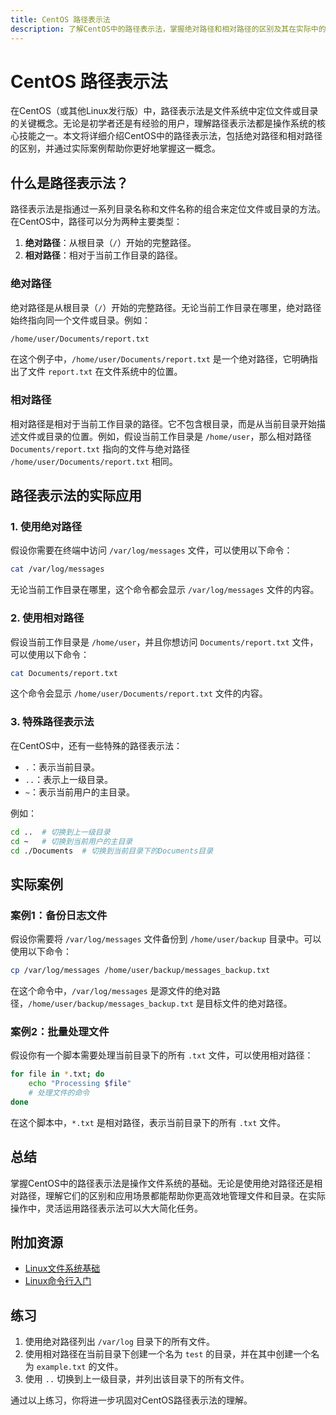 ```yaml
---
title: CentOS 路径表示法
description: 了解CentOS中的路径表示法，掌握绝对路径和相对路径的区别及其在实际中的应用。
---
```


# CentOS 路径表示法

在CentOS（或其他Linux发行版）中，路径表示法是文件系统中定位文件或目录的关键概念。无论是初学者还是有经验的用户，理解路径表示法都是操作系统的核心技能之一。本文将详细介绍CentOS中的路径表示法，包括绝对路径和相对路径的区别，并通过实际案例帮助你更好地掌握这一概念。

## 什么是路径表示法？

路径表示法是指通过一系列目录名称和文件名称的组合来定位文件或目录的方法。在CentOS中，路径可以分为两种主要类型：

1. **绝对路径**：从根目录（`/`）开始的完整路径。
2. **相对路径**：相对于当前工作目录的路径。

### 绝对路径

绝对路径是从根目录（`/`）开始的完整路径。无论当前工作目录在哪里，绝对路径始终指向同一个文件或目录。例如：

```bash
/home/user/Documents/report.txt
```

在这个例子中，`/home/user/Documents/report.txt` 是一个绝对路径，它明确指出了文件 `report.txt` 在文件系统中的位置。

### 相对路径

相对路径是相对于当前工作目录的路径。它不包含根目录，而是从当前目录开始描述文件或目录的位置。例如，假设当前工作目录是 `/home/user`，那么相对路径 `Documents/report.txt` 指向的文件与绝对路径 `/home/user/Documents/report.txt` 相同。

## 路径表示法的实际应用

### 1. 使用绝对路径

假设你需要在终端中访问 `/var/log/messages` 文件，可以使用以下命令：

```bash
cat /var/log/messages
```

无论当前工作目录在哪里，这个命令都会显示 `/var/log/messages` 文件的内容。

### 2. 使用相对路径

假设当前工作目录是 `/home/user`，并且你想访问 `Documents/report.txt` 文件，可以使用以下命令：

```bash
cat Documents/report.txt
```

这个命令会显示 `/home/user/Documents/report.txt` 文件的内容。

### 3. 特殊路径表示法

在CentOS中，还有一些特殊的路径表示法：

- `.`：表示当前目录。
- `..`：表示上一级目录。
- `~`：表示当前用户的主目录。

例如：

```bash
cd ..  # 切换到上一级目录
cd ~   # 切换到当前用户的主目录
cd ./Documents  # 切换到当前目录下的Documents目录
```

## 实际案例

### 案例1：备份日志文件

假设你需要将 `/var/log/messages` 文件备份到 `/home/user/backup` 目录中。可以使用以下命令：

```bash
cp /var/log/messages /home/user/backup/messages_backup.txt
```

在这个命令中，`/var/log/messages` 是源文件的绝对路径，`/home/user/backup/messages_backup.txt` 是目标文件的绝对路径。

### 案例2：批量处理文件

假设你有一个脚本需要处理当前目录下的所有 `.txt` 文件，可以使用相对路径：

```bash
for file in *.txt; do
    echo "Processing $file"
    # 处理文件的命令
done
```

在这个脚本中，`*.txt` 是相对路径，表示当前目录下的所有 `.txt` 文件。

## 总结

掌握CentOS中的路径表示法是操作文件系统的基础。无论是使用绝对路径还是相对路径，理解它们的区别和应用场景都能帮助你更高效地管理文件和目录。在实际操作中，灵活运用路径表示法可以大大简化任务。

## 附加资源

- [Linux文件系统基础](https://example.com/linux-file-system-basics)
- [Linux命令行入门](https://example.com/linux-command-line-tutorial)

## 练习

1. 使用绝对路径列出 `/var/log` 目录下的所有文件。
2. 使用相对路径在当前目录下创建一个名为 `test` 的目录，并在其中创建一个名为 `example.txt` 的文件。
3. 使用 `..` 切换到上一级目录，并列出该目录下的所有文件。

通过以上练习，你将进一步巩固对CentOS路径表示法的理解。